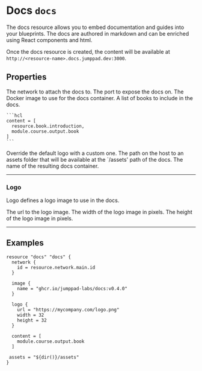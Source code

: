 
# Docs `docs`

<Intro>
The docs resource allows you to embed documentation and guides into your blueprints.
The docs are authored in markdown and can be enriched using React components and html.

Once the docs resource is created, the content will be available at `http://<resource-name>.docs.jumppad.dev:3000`.
</Intro>

## Properties

<Properties>
  <Property name="network" type="#network" required="true" value="">
    The network to attach the docs to.
  </Property>

  <Property name="port" type="#port" value="3000">
    The port to expose the docs on.
  </Property>

  <Property name="image" type="#image" value="ghcr.io/jumppad-labs/docs:v0.4.0">
    The Docker image to use for the docs container.
  </Property>

  <Property name="content" type="[]book" required="true" value="">
    A list of books to include in the docs.

    ```hcl
    content = [
      resource.book.introduction,
      module.course.output.book
    ]
    ```
  </Property>

  <Property name="logo" type="#logo" value="">
    Override the default logo with a custom one.
  </Property>

  <Property name="assets" type="string" value="">
    The path on the host to an assets folder that will be available at the `/assets' path of the docs.
  </Property>

  <Property name="fqdn" type="string" value="" readonly>
    The name of the resulting docs container.
  </Property>
</Properties>

<NetworkAttachment />
<Image/>
<Port/>

---

### Logo

Logo defines a logo image to use in the docs.

<Properties>
  <Property name="url" type="string" required="true" value="">
    The url to the logo image.
  </Property>

  <Property name="width" type="int" required="true" value="">
    The width of the logo image in pixels.
  </Property>

  <Property name="height" type="int" required="true" value="">
    The height of the logo image in pixels.
  </Property>
</Properties>

---

## Examples

```hcl
resource "docs" "docs" {
  network {
    id = resource.network.main.id
  }

  image {
    name = "ghcr.io/jumppad-labs/docs:v0.4.0"
  }

  logo {
    url = "https://mycompany.com/logo.png"
    width = 32
    height = 32
  }

  content = [
    module.course.output.book
  ]

 assets = "${dir()}/assets"
}
```